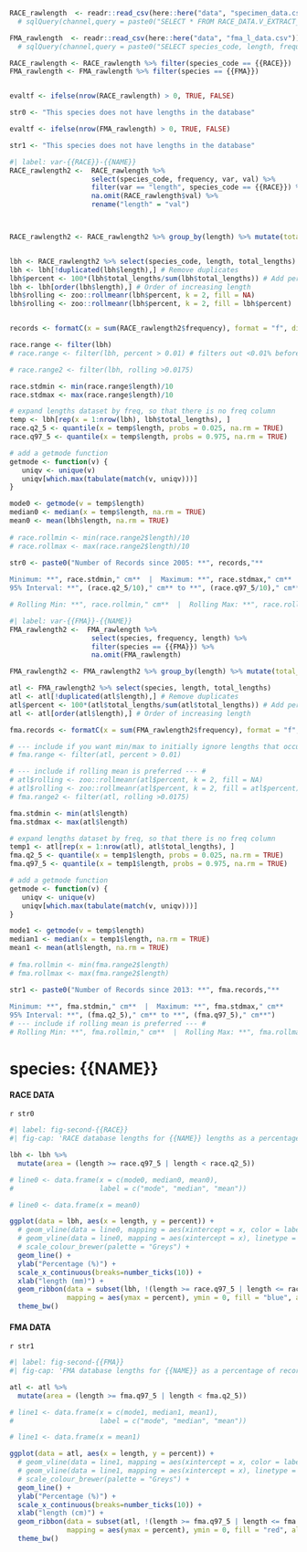 ```r
RACE_rawlength  <- readr::read_csv(here::here("data", "specimen_data.csv"))
  # sqlQuery(channel,query = paste0("SELECT * FROM RACE_DATA.V_EXTRACT_FINAL_LENGTHS A WHERE ((A.species_code = ",{{RACE}},"))"))

FMA_rawlength  <- readr::read_csv(here::here("data", "fma_l_data.csv"))
  # sqlQuery(channel,query = paste0("SELECT species_code, length, frequency  FROM NORPAC.ATL_LENGTH WHERE ((species_code = ",{{FMA}},"))"))

RACE_rawlength <- RACE_rawlength %>% filter(species_code == {{RACE}})
FMA_rawlength <- FMA_rawlength %>% filter(species == {{FMA}})


evaltf <- ifelse(nrow(RACE_rawlength) > 0, TRUE, FALSE)

str0 <- "This species does not have lengths in the database"

evaltf <- ifelse(nrow(FMA_rawlength) > 0, TRUE, FALSE)

str1 <- "This species does not have lengths in the database"

```

```r
#| label: var-{{RACE}}-{{NAME}}
RACE_rawlength2 <-  RACE_rawlength %>%
                    select(species_code, frequency, var, val) %>%
                    filter(var == "length", species_code == {{RACE}}) %>%
                    na.omit(RACE_rawlength$val) %>% 
                    rename("length" = "val")



RACE_rawlength2 <- RACE_rawlength2 %>% group_by(length) %>% mutate(total_lengths = sum(frequency)) # Total for each length class


lbh <- RACE_rawlength2 %>% select(species_code, length, total_lengths)
lbh <- lbh[!duplicated(lbh$length),] # Remove duplicates
lbh$percent <- 100*(lbh$total_lengths/sum(lbh$total_lengths)) # Add percent column
lbh <- lbh[order(lbh$length),] # Order of increasing length
lbh$rolling <- zoo::rollmeanr(lbh$percent, k = 2, fill = NA)
lbh$rolling <- zoo::rollmeanr(lbh$percent, k = 2, fill = lbh$percent)


records <- formatC(x = sum(RACE_rawlength2$frequency), format = "f", digits = 0, big.mark = ",", drop0trailing = TRUE)

race.range <- filter(lbh)
# race.range <- filter(lbh, percent > 0.01) # filters out <0.01% before calculating min/max/95% interval

# race.range2 <- filter(lbh, rolling >0.0175)

race.stdmin <- min(race.range$length)/10
race.stdmax <- max(race.range$length)/10

# expand lengths dataset by freq, so that there is no freq column
temp <- lbh[rep(x = 1:nrow(lbh), lbh$total_lengths), ]
race.q2_5 <- quantile(x = temp$length, probs = 0.025, na.rm = TRUE)
race.q97_5 <- quantile(x = temp$length, probs = 0.975, na.rm = TRUE)

# add a getmode function
getmode <- function(v) {
   uniqv <- unique(v)
   uniqv[which.max(tabulate(match(v, uniqv)))]
}

mode0 <- getmode(v = temp$length)
median0 <- median(x = temp$length, na.rm = TRUE)
mean0 <- mean(lbh$length, na.rm = TRUE)
  
# race.rollmin <- min(race.range2$length)/10
# race.rollmax <- max(race.range2$length)/10

str0 <- paste0("Number of Records since 2005: **", records,"**  
  
Minimum: **", race.stdmin," cm**  |  Maximum: **", race.stdmax," cm**  
95% Interval: **", (race.q2_5/10)," cm** to **", (race.q97_5/10)," cm**")

# Rolling Min: **", race.rollmin," cm**  |  Rolling Max: **", race.rollmax," cm**
```

```r
#| label: var-{{FMA}}-{{NAME}}
FMA_rawlength2 <-  FMA_rawlength %>%
                    select(species, frequency, length) %>%
                    filter(species == {{FMA}}) %>%
                    na.omit(FMA_rawlength)

FMA_rawlength2 <- FMA_rawlength2 %>% group_by(length) %>% mutate(total_lengths = sum(frequency)) # Total for each length class

atl <- FMA_rawlength2 %>% select(species, length, total_lengths)
atl <- atl[!duplicated(atl$length),] # Remove duplicates
atl$percent <- 100*(atl$total_lengths/sum(atl$total_lengths)) # Add percent column
atl <- atl[order(atl$length),] # Order of increasing length

fma.records <- formatC(x = sum(FMA_rawlength2$frequency), format = "f", digits = 0, big.mark = ",", drop0trailing = TRUE)

# --- include if you want min/max to initially ignore lengths that occur less than 0.01% of the entire dataset --- #
# fma.range <- filter(atl, percent > 0.01)

# --- include if rolling mean is preferred --- #
# atl$rolling <- zoo::rollmeanr(atl$percent, k = 2, fill = NA)
# atl$rolling <- zoo::rollmeanr(atl$percent, k = 2, fill = atl$percent)
# fma.range2 <- filter(atl, rolling >0.0175)

fma.stdmin <- min(atl$length)
fma.stdmax <- max(atl$length)

# expand lengths dataset by freq, so that there is no freq column
temp1 <- atl[rep(x = 1:nrow(atl), atl$total_lengths), ]
fma.q2_5 <- quantile(x = temp1$length, probs = 0.025, na.rm = TRUE)
fma.q97_5 <- quantile(x = temp1$length, probs = 0.975, na.rm = TRUE)

# add a getmode function
getmode <- function(v) {
   uniqv <- unique(v)
   uniqv[which.max(tabulate(match(v, uniqv)))]
}

mode1 <- getmode(v = temp$length)
median1 <- median(x = temp1$length, na.rm = TRUE)
mean1 <- mean(atl$length, na.rm = TRUE)
  
# fma.rollmin <- min(fma.range2$length)
# fma.rollmax <- max(fma.range2$length)

str1 <- paste0("Number of Records since 2013: **", fma.records,"**  
  
Minimum: **", fma.stdmin," cm**  |  Maximum: **", fma.stdmax," cm**  
95% Interval: **", (fma.q2_5)," cm** to **", (fma.q97_5)," cm**")
# --- include if rolling mean is preferred --- #
# Rolling Min: **", fma.rollmin," cm**  |  Rolling Max: **", fma.rollmax," cm**
```

# species: {{NAME}}
#### RACE DATA
`r str0`

```r
#| label: fig-second-{{RACE}}
#| fig-cap: 'RACE database lengths for {{NAME}} lengths as a percentage of recorded individuals. The shaded area is within the 95th percent confidence interval. '

lbh <- lbh %>%
  mutate(area = (length >= race.q97_5 | length < race.q2_5))

# line0 <- data.frame(x = c(mode0, median0, mean0),
#                     label = c("mode", "median", "mean"))

# line0 <- data.frame(x = mean0)

ggplot(data = lbh, aes(x = length, y = percent)) + 
  # geom_vline(data = line0, mapping = aes(xintercept = x, color = label), linetype = "dashed", size = 3) +
  # geom_vline(data = line0, mapping = aes(xintercept = x), linetype = "dashed", linewidth = 0.75) +
  # scale_colour_brewer(palette = "Greys") +
  geom_line() + 
  ylab("Percentage (%)") + 
  scale_x_continuous(breaks=number_ticks(10)) + 
  xlab("length (mm)") +
  geom_ribbon(data = subset(lbh, !(length >= race.q97_5 | length <= race.q2_5)), 
              mapping = aes(ymax = percent), ymin = 0, fill = "blue", alpha = 0.25, show.legend = FALSE) +
  theme_bw()

```

\newpage

#### FMA DATA
`r str1`

```r
#| label: fig-second-{{FMA}}
#| fig-cap: 'FMA database lengths for {{NAME}} as a percentage of recorded individuals. The shaded area is within the 95th percent confidence interval. '

atl <- atl %>%
  mutate(area = (length >= fma.q97_5 | length < fma.q2_5))

# line1 <- data.frame(x = c(mode1, median1, mean1), 
#                     label = c("mode", "median", "mean"))

# line1 <- data.frame(x = mean1)

ggplot(data = atl, aes(x = length, y = percent)) + 
  # geom_vline(data = line1, mapping = aes(xintercept = x, color = label), linetype = "dashed", size = 3) +
  # geom_vline(data = line1, mapping = aes(xintercept = x), linetype = "dashed", linewidth = 0.75) +
  # scale_colour_brewer(palette = "Greys") +
  geom_line() + 
  ylab("Percentage (%)") + 
  scale_x_continuous(breaks=number_ticks(10)) + 
  xlab("length (cm)") +
  geom_ribbon(data = subset(atl, !(length >= fma.q97_5 | length <= fma.q2_5)), 
              mapping = aes(ymax = percent), ymin = 0, fill = "red", alpha = 0.25, show.legend = FALSE) +
  theme_bw()

```

\newpage

```{=tex}
\pagebreak
```